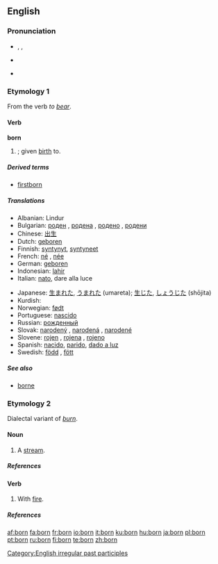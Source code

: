{{see|Born}}
{{wikipedia}}
==English==

{{rank|William|remain|covered|717|born|somewhat|figure|goes}}

===Pronunciation===
*{{IPA|/ˈboː(r)n/}}, {{IPAchar|/bɔən/}}, {{IPAchar|/bɔəɹn/}}
*{{SAMPA|/"bo:(r)n/}}
*{{audio|en-us-born.ogg|Audio (US)}}
*:{{rhymes|ɔː(r)n}}

===Etymology 1===
From the verb ''to [[bear]]''.

====Verb====
'''born'''

# {{past participle of|[[bear]]}}; given [[birth]] to.

=====Derived terms=====
*[[firstborn]]

=====Translations=====
{{trans-top|given birth to}}
*Albanian: Lindur
*Bulgarian: [[роден]] {{m}}, [[родена]] {{f}}, [[родено]] {{n}}, [[родени]] {{p}}
*Chinese: [[出生]]
*Dutch: [[geboren]]
*Finnish: [[syntynyt]], [[syntyneet]]
*French: [[né]] {{m}}, [[née]] {{f}}
*German: [[geboren]]
*Indonesian: [[lahir]]
*Italian: [[nato]], dare alla luce
{{trans-mid}}
*Japanese: [[生まれた]], [[うまれた]] (umareta); [[生じた]], [[しょうじた]] (shōjita)
*Kurdish: {{KUchar|[[له‌دایکبوون]]}}
*Norwegian: [[født]]
*Portuguese: [[nascido]]
*Russian: [[рожденный]]
*Slovak: [[narodený]] {{m}}, [[narodená]] {{f}}, [[narodené]] {{n}}
*Slovene: [[rojen]] {{m}}, [[rojena]] {{f}}, [[rojeno]] {{n}}
*Spanish: [[nacido]], [[parido]], [[dar a luz|dado a luz]]
*Swedish: [[född]] {{c}}, [[fött]] {{n}}
{{trans-bottom}}

=====See also=====
*[[borne]]

===Etymology 2===
Dialectal variant of ''[[burn]]''.

====Noun====
{{en-noun}}

# {{Geordie}} {{alternative spelling of|[[burn]]}} A [[stream]].

=====References=====
{{R:New Geordie Dictionary 1987}}

====Verb====
{{en-verb|borns|bornin|bornt|bornt}}

# {{Geordie}} {{alternative spelling of|[[burn]]}} With [[fire]].

=====References=====
{{R:Dobson & Irwin Newcastle 1970}}

[[Category:English irregular past participles]]

[[af:born]]
[[fa:born]]
[[fr:born]]
[[io:born]]
[[it:born]]
[[ku:born]]
[[hu:born]]
[[ja:born]]
[[pl:born]]
[[pt:born]]
[[ru:born]]
[[fi:born]]
[[te:born]]
[[zh:born]]